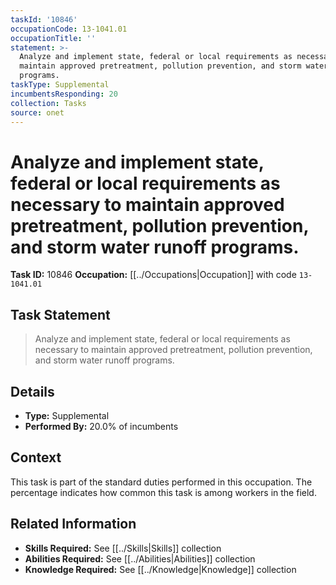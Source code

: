 ```yaml
---
taskId: '10846'
occupationCode: 13-1041.01
occupationTitle: ''
statement: >-
  Analyze and implement state, federal or local requirements as necessary to
  maintain approved pretreatment, pollution prevention, and storm water runoff
  programs.
taskType: Supplemental
incumbentsResponding: 20
collection: Tasks
source: onet
---
```

# Analyze and implement state, federal or local requirements as necessary to maintain approved pretreatment, pollution prevention, and storm water runoff programs.

**Task ID:** 10846
**Occupation:** [[../Occupations|Occupation]] with code `13-1041.01`

## Task Statement

> Analyze and implement state, federal or local requirements as necessary to maintain approved pretreatment, pollution prevention, and storm water runoff programs.

## Details

- **Type:** Supplemental
- **Performed By:** 20.0% of incumbents

## Context

This task is part of the standard duties performed in this occupation. The percentage indicates how common this task is among workers in the field.

## Related Information

- **Skills Required:** See [[../Skills|Skills]] collection
- **Abilities Required:** See [[../Abilities|Abilities]] collection
- **Knowledge Required:** See [[../Knowledge|Knowledge]] collection
